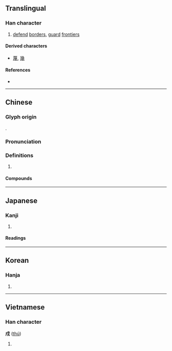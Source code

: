 {{also|戊|戌}}
{{character info/new}}
==Translingual==

===Han character===
{{Han char|rn=62|rad=戈|as=02|sn=6|four=53200|canj=IHI|ids=⿵戊丶}}

# [[defend]] [[border]]s, [[guard]] [[frontier]]s

====Derived characters====
* [[蔑]], [[幾]]

====References====
* {{Han ref|kx=0411.060|dkj=11537|dj=0752.100|hdz=21398.030|uh=620D|ud=25101|bh=A6A7|bd=42663}}

----

==Chinese==
{{zh-forms}}

===Glyph origin===
{{Han etym}}
{{Han compound|人|t1=man|戈|t2=spear|ls=ic}}.

===Pronunciation===
{{zh-pron
|m=shù
|m-s=xuo2/xu4
|c=syu3
|mc=y
|oc=y
|cat=
}}

===Definitions===
{{zh-hanzi}}

# {{rfdef|zh}}

====Compounds====
{{zh-der|徭戍|征戍|戍衛|戍守|戍卒|戍鼓|戍樓|戍役|戍邊|番戍|謫戍|衛戍|遣戍}}

----

==Japanese==

===Kanji===
{{ja-kanji|grade=|rs=戈02}}

# {{defn|lang=ja|sort=戈02}}

====Readings====
{{ja-readings
|on=じゅ, しゅ
|kun=まも-る
}}

----

==Korean==

===Hanja===
{{ko-hanja|hangeul=[[수]]|eumhun=|rv=su|mr=su|y=swu}}

# {{defn|lang=ko|sort=戈02}}

----

==Vietnamese==

===Han character===
'''戍''' ([[thú]])

# {{defn|lang=vi}}
